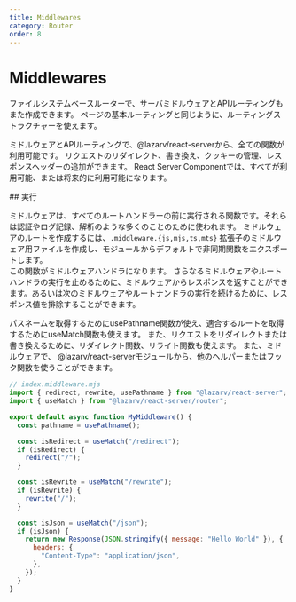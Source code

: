 ```yaml
---
title: Middlewares
category: Router
order: 8
---
```



# Middlewares

ファイルシステムベースルーターで、サーバミドルウェアとAPIルーティングもまた作成できます。
ページの基本ルーティングと同じように、ルーティングストラクチャーを使えます。

ミドルウェアとAPIルーティングで、@lazarv/react-serverから、全ての関数が利用可能です。
リクエストのリダイレクト、書き換え、クッキーの管理、レスポンスヘッダーの追加ができます。
React Server Componentでは、すべてが利用可能、または将来的に利用可能になります。

<Link name="implementation">
## 実行
</Link>

ミドルウェアは、すべてのルートハンドラーの前に実行される関数です。それらは認証やログ記録、解析のような多くのことのために使われます。
ミドルウェアのルートを作成するには、`.middleware.{js,mjs,ts,mts}` 拡張子のミドルウェア用ファイルを作成し、モジュールからデフォルトで非同期関数をエクスポートします。  
この関数がミドルウェアハンドラになります。
さらなるミドルウェアやルートハンドラの実行を止めるために、ミドルウェアからレスポンスを返すことができます。あるいは次のミドルウェアやルートナンドラの実行を続けるために、レスポンス値を排除することができます。

パスネームを取得するためにusePathname関数が使え、適合するルートを取得するためにuseMatch関数も使えます。
また、リクエストをリダイレクトまたは書き換えるために、リダイレクト関数、リライト関数も使えます。
また、ミドルウェアで、 @lazarv/react-serverモジュールから、他のヘルパーまたはフック関数を使うことができます。

```jsx
// index.middleware.mjs
import { redirect, rewrite, usePathname } from "@lazarv/react-server";
import { useMatch } from "@lazarv/react-server/router";

export default async function MyMiddleware() {
  const pathname = usePathname();

  const isRedirect = useMatch("/redirect");
  if (isRedirect) {
    redirect("/");
  }

  const isRewrite = useMatch("/rewrite");
  if (isRewrite) {
    rewrite("/");
  }

  const isJson = useMatch("/json");
  if (isJson) {
    return new Response(JSON.stringify({ message: "Hello World" }), {
      headers: {
        "Content-Type": "application/json",
      },
    });
  }
}
```
